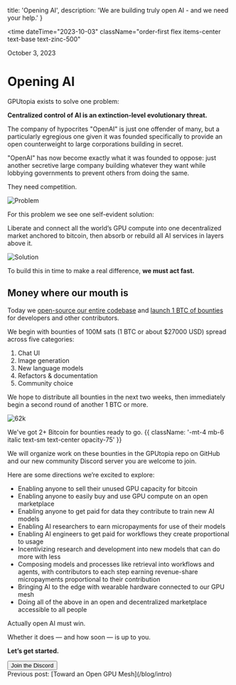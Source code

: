 
  title: 'Opening AI',
  description: 'We are building truly open AI - and we need your help.'
}

<time
  dateTime="2023-10-03"
  className="order-first flex items-center text-base text-zinc-500"
>
  <span className="h-4 w-0.5 rounded-full bg-zinc-500"></span>
  <span className="ml-3">October 3, 2023</span>
</time>

<H1 className="mt-4 mb-8">Opening AI</H1>

GPUtopia exists to solve one problem:

**Centralized control of AI is an extinction-level evolutionary threat.**

The company of hypocrites "OpenAI" is just one offender of <ExternalLink href="https://twitter.com/JosephJacks_/status/1698139860383780924">many</ExternalLink>, but a particularly egregious one given it was founded specifically to provide an open counterweight to large corporations building in secret.

"OpenAI" has now become exactly what it was founded to oppose: just another secretive large company building whatever they want while lobbying governments to prevent others from doing the same.

They need competition.

![Problem](/images/problem.png)

For this problem we see one self-evident solution:

Liberate and connect all the world’s GPU compute into one decentralized market anchored to bitcoin, then absorb or rebuild all AI services in layers above it.

![Solution](/images/solution.png)

To build this in time to make a real difference, **we must act fast.**

## Money where our mouth is

Today we [open-source our entire codebase](/docs/opensource) and [launch 1 BTC of bounties](/docs/bounties) for developers and other contributors.

We begin with bounties of 100M sats (1 BTC or about $27000 USD) spread across five categories:

1. Chat UI
2. Image generation
3. New language models
4. Refactors & documentation
5. Community choice

We hope to distribute all bounties in the next two weeks, then immediately begin a second round of another 1 BTC or more.

![62k](/images/62k.png)

We've got 2+ Bitcoin for bounties ready to go. {{ className: '-mt-4 mb-6 italic text-sm text-center opacity-75' }}

We will organize work on these bounties in the <ExternalLink href="https://github.com/ArcadeLabsInc/gputopia">GPUtopia repo on GitHub</ExternalLink> and our new <ExternalLink href="https://discord.gg/snxJSJDk">community Discord server</ExternalLink> you are welcome to join.

Here are some directions we’re excited to explore:

- Enabling anyone to sell their unused GPU capacity for bitcoin
- Enabling anyone to easily buy and use GPU compute on an open marketplace
- Enabling anyone to get paid for data they contribute to train new AI models
- Enabling AI researchers to earn micropayments for use of their models
- Enabling AI engineers to get paid for workflows they create proportional to usage
- Incentivizing research and development into new models that can do more with less
- Composing models and processes like retrieval into workflows and agents, with contributors to each step earning revenue-share micropayments proportional to their contribution
- Bringing AI to the edge with wearable hardware connected to our GPU mesh
- Doing all of the above in an open and decentralized marketplace accessible to all people

<ExternalLink href="https://hivemind.vc/ai/">Actually open AI</ExternalLink> must
win.

Whether it does &mdash; and how soon &mdash; is up to you.

**Let’s get started.**

<div className="mt-8 w-full">
  <a href="https://discord.gg/snxJSJDk" className="block w-full">
    <Button size="lg" variant="outline" arrow="right">
      <span className="text-white">Join the Discord</span>
    </Button>
  </a>
</div>

<div className="mt-12 text-xs opacity-75 italic">
  Previous post: [Toward an Open GPU Mesh](/blog/intro)
</div>
